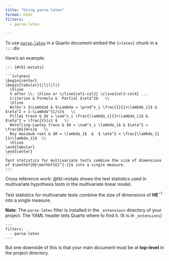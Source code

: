 ```yaml
---
title: "Using parse-latex"
format: html
filters:
  - parse-latex

---
```


To use [`parse-latex`](https://github.com/tarleb/parse-latex) in a Quarto document embed the `{=latex}` chunk in a `:::` div

Here's an example:

````
::: {#tbl-mstats}

```{=latex}
\begin{center}
\begin{tabular}{|l|l|l|}
  \hline
  % after \\: \hline or \cline{col1-col2} \cline{col3-col4} ...
  Criterion & Formula &  Partial $\eta^2$   \\
  \hline
  Wilks's $\Lambda$ & $\Lambda = \prod^s_i \frac{1}{1+\lambda_i}$ &  $\eta^2 = 1-\Lambda^{1/s}$   \\
  Pillai trace & $V = \sum^s_i \frac{\lambda_i}{1+\lambda_i}$ &  $\eta^2 = \frac{V}{s} $   \\
  Hotelling-Lawley trace & $H = \sum^s_i \lambda_i$ & $\eta^2 = \frac{H}{H+s}$   \\
  Roy maximum root & $R = \lambda_1$  &  $ \eta^2 = \frac{\lambda_1}{1+\lambda_1}$  \\
  \hline
\end{tabular}
\end{center}
```
Test statistics for multivariate tests combine the size of dimensions of $\mathbf{H}\mathbf{E}^{-1}$ into a single measure.
:::

````

Cross reference work:
@tbl-mstats shows the test statistics used in multivariate hypothesis tests in the
multivariate linear model.

::: {#tbl-mstats}

```{=latex}
\begin{center}
\begin{tabular}{|l|l|l|l|}
  \hline
  % after \\: \hline or \cline{col1-col2} \cline{col3-col4} ...
  Criterion & Formula &  Partial $\eta^2$   \\
  \hline
  Wilks's $\Lambda$ & $\Lambda = \prod^s_i \frac{1}{1+\lambda_i}$ &  $\eta^2 = 1-\Lambda^{1/s}$   \\
  Pillai trace & $V = \sum^s_i \frac{\lambda_i}{1+\lambda_i}$ &  $\eta^2 = \frac{V}{s} $   \\
  Hotelling-Lawley trace & $H = \sum^s_i \lambda_i$ & $\eta^2 = \frac{H}{H+s}$   \\
  Roy maximum root & $R = \lambda_1$  &  $ \eta^2 = \frac{\lambda_1}{1+\lambda_1}$  \\
  \hline
\end{tabular}
\end{center}
```
Test statistics for multivariate tests combine the size of dimensions of $\mathbf{H}\mathbf{E}^{-1}$ into a single measure.
:::

**Note**: The `parse-latex` filter is installed in the `_extensions` directory of your project. The YAML header tells Quarto where to find it. (It is in `_extensions`)

````
---
filters:
  - parse-latex
---
````

But one downside of this is that your main document must be at **top-level** in the project directory.
